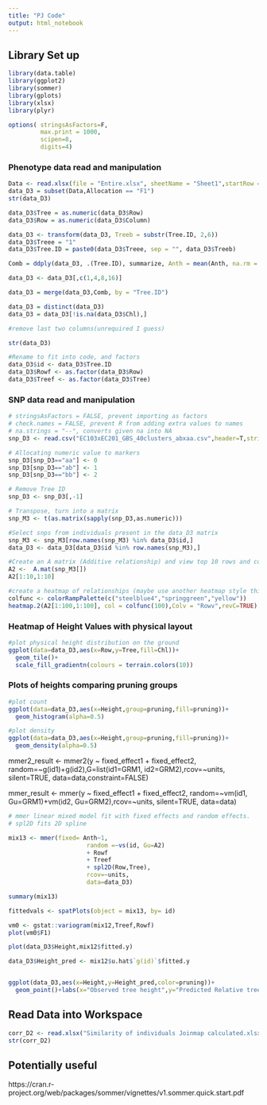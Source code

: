 ```yaml
---
title: "PJ Code"
output: html_notebook
---
```


## Library Set up

```r
library(data.table)
library(ggplot2)
library(sommer)
library(gplots)
library(xlsx)
library(plyr)

options( stringsAsFactors=F,
         max.print = 1000,
         scipen=8,
         digits=4)
```

### Phenotype data read and manipulation 

```r
Data <- read.xlsx(file = "Entire.xlsx", sheetName = "Sheet1",startRow = 1, as.data.frame = T)
data_D3 = subset(Data,Allocation == "F1")
str(data_D3)

data_D3$Tree = as.numeric(data_D3$Row)
data_D3$Row = as.numeric(data_D3$Column)

data_D3 <- transform(data_D3, Treeb = substr(Tree.ID, 2,6))
data_D3$Treee = "1"
data_D3$Tree.ID = paste0(data_D3$Treee, sep = "", data_D3$Treeb)

Comb = ddply(data_D3, .(Tree.ID), summarize, Anth = mean(Anth, na.rm = T),  Chl = mean(Chl, na.rm = T), Flav = mean(Flav, na.rm = T))

data_D3 <- data_D3[,c(1,4,8,16)]

data_D3 = merge(data_D3,Comb, by = "Tree.ID")

data_D3 = distinct(data_D3)
data_D3 = data_D3[!is.na(data_D3$Chl),]

#remove last two columns(unrequired I guess)

str(data_D3)

#Rename to fit into code, and factors
data_D3$id <- data_D3$Tree.ID
data_D3$Rowf <- as.factor(data_D3$Row)
data_D3$Treef <- as.factor(data_D3$Tree)


```

### SNP data read and manipulation

```r
# stringsAsFactors = FALSE, prevent importing as factors 
# check.names = FALSE, prevent R from adding extra values to names
# na.strings = "--", converts given na into NA
snp_D3 <- read.csv("EC103xEC201_GBS_40clusters_abxaa.csv",header=T,stringsAsFactors = FALSE, check.names = FALSE, na.strings = "--")

# Allocating numeric value to markers
snp_D3[snp_D3=="aa"] <- 0
snp_D3[snp_D3=="ab"] <- 1
snp_D3[snp_D3=="bb"] <- 2

# Remove Tree ID
snp_D3 <- snp_D3[,-1]

# Transpose, turn into a matrix
snp_M3 <- t(as.matrix(sapply(snp_D3,as.numeric)))

#Select snps from individuals present in the data_D3 matrix
snp_M3 <- snp_M3[row.names(snp_M3) %in% data_D3$id,]
data_D3 <- data_D3[data_D3$id %in% row.names(snp_M3),]

#Create an A matrix (Additive relationship) and view top 10 rows and columns
A2 <-  A.mat(snp_M3[])
A2[1:10,1:10]

#create a heatmap of relationships (maybe use another heatmap style this one bit clunky)
colfunc <- colorRampPalette(c("steelblue4","springgreen","yellow"))
heatmap.2(A2[1:100,1:100], col = colfunc(100),Colv = "Rowv",revC=TRUE)
```

### Heatmap of Height Values with physical layout 

```r
#plot physical height distribution on the ground
ggplot(data=data_D3,aes(x=Row,y=Tree,fill=Chl))+
  geom_tile()+  
  scale_fill_gradientn(colours = terrain.colors(10))
```
### Plots of heights comparing pruning groups

```r
#plot count
ggplot(data=data_D3,aes(x=Height,group=pruning,fill=pruning))+
  geom_histogram(alpha=0.5)

#plot density
ggplot(data=data_D3,aes(x=Height,group=pruning,fill=pruning))+
  geom_density(alpha=0.5)
```
mmer2_result <- mmer2(y ~ fixed_effect1 + fixed_effect2, random=~g(id1)+g(id2),G=list(id1=GRM1, id2=GRM2),rcov=~units, silent=TRUE, data=data,constraint=FALSE)

mmer_result <- mmer(y ~ fixed_effect1 + fixed_effect2, random=~vm(id1, Gu=GRM1)+vm(id2, Gu=GRM2),rcov=~units, silent=TRUE, data=data)

```r
# mmer linear mixed model fit with fixed effects and random effects. 
# spl2D fits 2D spline

mix13 <- mmer(fixed= Anth~1,
                      random =~vs(id, Gu=A2)
                      + Rowf
                      + Treef
                      + spl2D(Row,Tree),
                      rcov=~units,
                      data=data_D3)

summary(mix13)
```


```r
fittedvals <- spatPlots(object = mix13, by= id)

vm0 <- gstat::variogram(mix12,Treef,Rowf)
plot(vm0$F1)

plot(data_D3$Height,mix12$fitted.y)

data_D3$Height_pred <- mix12$u.hat$`g(id)`$fitted.y


ggplot(data_D3,aes(x=Height,y=Height_pred,color=pruning))+
  geom_point()+labs(x="Observed tree height",y="Predicted Relative tree height")

```

## Read Data into Workspace

```r
corr_D2 <- read.xlsx("Similarity of individuals Joinmap calculated.xlsx",sheetIndex = 2,startRow = 1)
str(corr_D2)
```

## Potentially useful 

https://cran.r-project.org/web/packages/sommer/vignettes/v1.sommer.quick.start.pdf

